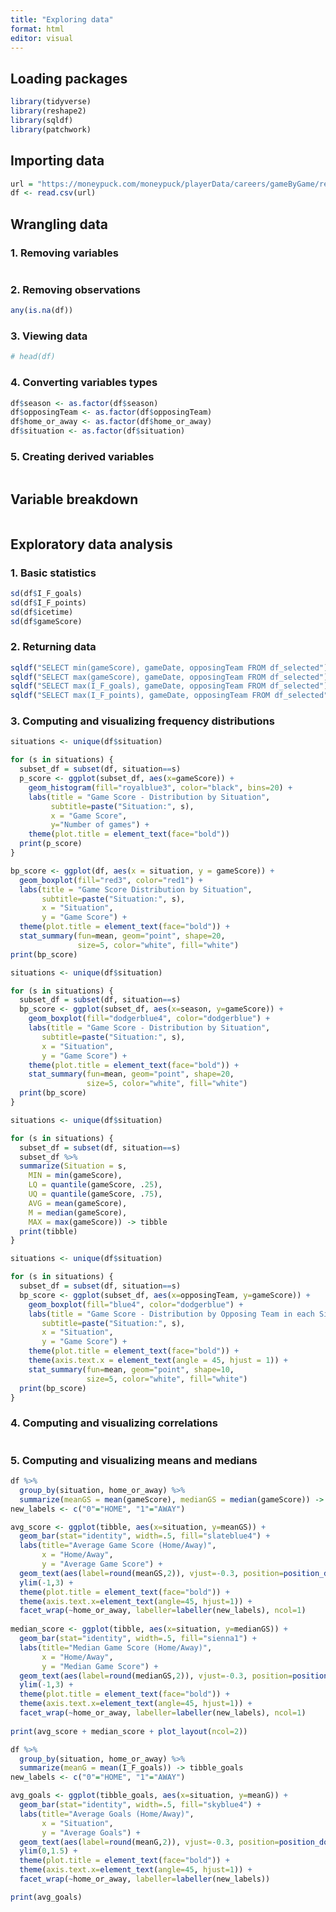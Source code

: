 ```yaml
---
title: "Exploring data"
format: html
editor: visual
---
```


## Loading packages

```r
library(tidyverse)
library(reshape2)
library(sqldf)
library(patchwork)
```

## Importing data

```r
url = "https://moneypuck.com/moneypuck/playerData/careers/gameByGame/regular/skaters/8479318.csv"
df <- read.csv(url)
```

## Wrangling data

### 1. Removing variables

```r

```

### 2. Removing observations

```r
any(is.na(df))
```

### 3. Viewing data

```r
# head(df)
```

### 4. Converting variables types

```r
df$season <- as.factor(df$season)
df$opposingTeam <- as.factor(df$opposingTeam)
df$home_or_away <- as.factor(df$home_or_away)
df$situation <- as.factor(df$situation)
```

### 5. Creating derived variables

```r
```

## Variable breakdown

```r
```

## Exploratory data analysis

### 1. Basic statistics

```r
sd(df$I_F_goals)
sd(df$I_F_points)
sd(df$icetime)
sd(df$gameScore)
```

### 2. Returning data

```r
sqldf("SELECT min(gameScore), gameDate, opposingTeam FROM df_selected")
sqldf("SELECT max(gameScore), gameDate, opposingTeam FROM df_selected")
sqldf("SELECT max(I_F_goals), gameDate, opposingTeam FROM df_selected")
sqldf("SELECT max(I_F_points), gameDate, opposingTeam FROM df_selected")
```

### 3. Computing and visualizing frequency distributions

```r
situations <- unique(df$situation)

for (s in situations) {
  subset_df = subset(df, situation==s)
  p_score <- ggplot(subset_df, aes(x=gameScore)) +
    geom_histogram(fill="royalblue3", color="black", bins=20) +
    labs(title = "Game Score - Distribution by Situation",
         subtitle=paste("Situation:", s),
         x = "Game Score",
         y="Number of games") +
    theme(plot.title = element_text(face="bold"))
  print(p_score)
}
```

```r
bp_score <- ggplot(df, aes(x = situation, y = gameScore)) +
  geom_boxplot(fill="red3", color="red1") +
  labs(title = "Game Score Distribution by Situation",
       subtitle=paste("Situation:", s),
       x = "Situation",
       y = "Game Score") +
  theme(plot.title = element_text(face="bold")) + 
  stat_summary(fun=mean, geom="point", shape=20, 
               size=5, color="white", fill="white")
print(bp_score)
```

```r
situations <- unique(df$situation)

for (s in situations) {
  subset_df = subset(df, situation==s)
  bp_score <- ggplot(subset_df, aes(x=season, y=gameScore)) +
    geom_boxplot(fill="dodgerblue4", color="dodgerblue") +
    labs(title = "Game Score - Distribution by Situation",
       subtitle=paste("Situation:", s),
       x = "Situation",
       y = "Game Score") +
    theme(plot.title = element_text(face="bold")) + 
    stat_summary(fun=mean, geom="point", shape=20, 
                 size=5, color="white", fill="white")
  print(bp_score)
}
```

```r
situations <- unique(df$situation)

for (s in situations) {
  subset_df = subset(df, situation==s)
  subset_df %>%
  summarize(Situation = s,
    MIN = min(gameScore),
    LQ = quantile(gameScore, .25),
    UQ = quantile(gameScore, .75),
    AVG = mean(gameScore),
    M = median(gameScore),
    MAX = max(gameScore)) -> tibble
  print(tibble)
}
```

```r
situations <- unique(df$situation)

for (s in situations) {
  subset_df = subset(df, situation==s)
  bp_score <- ggplot(subset_df, aes(x=opposingTeam, y=gameScore)) +
    geom_boxplot(fill="blue4", color="dodgerblue") +
    labs(title = "Game Score - Distribution by Opposing Team in each Situation",
       subtitle=paste("Situation:", s),
       x = "Situation",
       y = "Game Score") +
    theme(plot.title = element_text(face="bold")) + 
    theme(axis.text.x = element_text(angle = 45, hjust = 1)) +
    stat_summary(fun=mean, geom="point", shape=10, 
                 size=5, color="white", fill="white")
  print(bp_score)
}
```

### 4. Computing and visualizing correlations

```r

```

### 5. Computing and visualizing means and medians

```r
df %>%
  group_by(situation, home_or_away) %>%
  summarize(meanGS = mean(gameScore), medianGS = median(gameScore)) -> tibble
new_labels <- c("0"="HOME", "1"="AWAY")

avg_score <- ggplot(tibble, aes(x=situation, y=meanGS)) +
  geom_bar(stat="identity", width=.5, fill="slateblue4") +
  labs(title="Average Game Score (Home/Away)", 
       x = "Home/Away",
       y = "Average Game Score") +
  geom_text(aes(label=round(meanGS,2)), vjust=-0.3, position=position_dodge(0.5), size=3) +
  ylim(-1,3) +
  theme(plot.title = element_text(face="bold")) +
  theme(axis.text.x=element_text(angle=45, hjust=1)) +
  facet_wrap(~home_or_away, labeller=labeller(new_labels), ncol=1)
  
median_score <- ggplot(tibble, aes(x=situation, y=medianGS)) +
  geom_bar(stat="identity", width=.5, fill="sienna1") +
  labs(title="Median Game Score (Home/Away)", 
       x = "Home/Away",
       y = "Median Game Score") +
  geom_text(aes(label=round(medianGS,2)), vjust=-0.3, position=position_dodge(0.5), size=3) +
  ylim(-1,3) +
  theme(plot.title = element_text(face="bold")) +
  theme(axis.text.x=element_text(angle=45, hjust=1)) +
  facet_wrap(~home_or_away, labeller=labeller(new_labels), ncol=1)
  
print(avg_score + median_score + plot_layout(ncol=2))
```

```r
df %>%
  group_by(situation, home_or_away) %>%
  summarize(meanG = mean(I_F_goals)) -> tibble_goals
new_labels <- c("0"="HOME", "1"="AWAY")

avg_goals <- ggplot(tibble_goals, aes(x=situation, y=meanG)) +
  geom_bar(stat="identity", width=.5, fill="skyblue4") +
  labs(title="Average Goals (Home/Away)", 
       x = "Situation",
       y = "Average Goals") +
  geom_text(aes(label=round(meanG,2)), vjust=-0.3, position=position_dodge(0.5), size=3) +
  ylim(0,1.5) +
  theme(plot.title = element_text(face="bold")) +
  theme(axis.text.x=element_text(angle=45, hjust=1)) +
  facet_wrap(~home_or_away, labeller=labeller(new_labels))

print(avg_goals)
```
